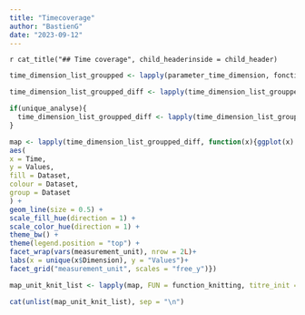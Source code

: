 ```yaml
---
title: "Timecoverage"
author: "BastienG"
date: "2023-09-12"
---
```


`r cat_title("## Time coverage", child_headerinside = child_header)`

```r

time_dimension_list_groupped <- lapply(parameter_time_dimension, fonction_groupement, init = init, final = final)

time_dimension_list_groupped_diff <- lapply(time_dimension_list_groupped, function(x){x %>%dplyr::mutate(Time = as.Date(Precision))%>%  dplyr::rename(`Values dataset 1` = "value_sum_1",`Values dataset 2` = "value_sum_2")%>% pivot_longer(cols = c(`Values dataset 1`, `Values dataset 2`), names_to = "Dataset", values_to ="Values") %>%dplyr::mutate(Dataset = dplyr::case_when(Dataset == "Values dataset 1" ~ titre_1 , TRUE ~ titre_2)) %>% dplyr::distinct()})

```


```r

if(unique_analyse){
  time_dimension_list_groupped_diff <- lapply(time_dimension_list_groupped_diff, function(x){x %>% filter(Values!=0)})
}

map <- lapply(time_dimension_list_groupped_diff, function(x){ggplot(x) +
aes(
x = Time,
y = Values,
fill = Dataset,
colour = Dataset,
group = Dataset
) +
geom_line(size = 0.5) +
scale_fill_hue(direction = 1) +
scale_color_hue(direction = 1) +
theme_bw() +
theme(legend.position = "top") +
facet_wrap(vars(measurement_unit), nrow = 2L)+
labs(x = unique(x$Dimension), y = "Values")+
facet_grid("measurement_unit", scales = "free_y")})

```


```r

map_unit_knit_list <- lapply(map, FUN = function_knitting, titre_init = titre_1, titre_final = titre_2,  folder = "Temporal", difference = FALSE, unique_analyse= unique_analyse,fig.pathinside = fig.path)

```

```r

cat(unlist(map_unit_knit_list), sep = "\n")

```


